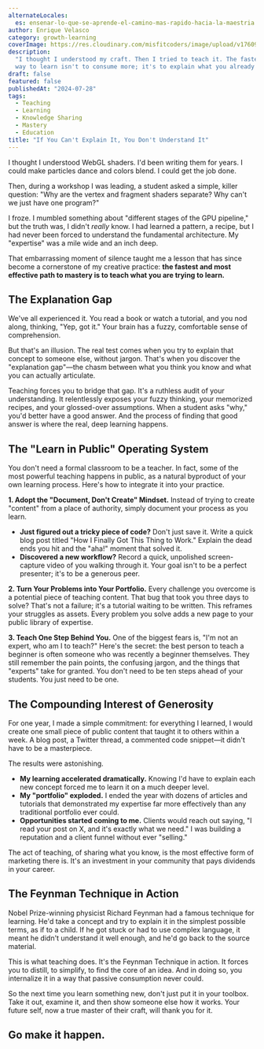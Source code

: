 ```yaml
---
alternateLocales:
  es: ensenar-lo-que-se-aprende-el-camino-mas-rapido-hacia-la-maestria
author: Enrique Velasco
category: growth-learning
coverImage: https://res.cloudinary.com/misfitcoders/image/upload/v1760912221/eVelasco/covers/article-placeholder.jpg
description:
  "I thought I understood my craft. Then I tried to teach it. The fastest
  way to learn isn't to consume more; it's to explain what you already know."
draft: false
featured: false
publishedAt: "2024-07-28"
tags:
  - Teaching
  - Learning
  - Knowledge Sharing
  - Mastery
  - Education
title: "If You Can't Explain It, You Don't Understand It"
---
```


I thought I understood WebGL shaders. I'd been writing them for years. I could make particles dance and colors blend. I could get the job done.

Then, during a workshop I was leading, a student asked a simple, killer question: "Why are the vertex and fragment shaders separate? Why can't we just have one program?"

I froze. I mumbled something about "different stages of the GPU pipeline," but the truth was, I didn't *really* know. I had learned a pattern, a recipe, but I had never been forced to understand the fundamental architecture. My "expertise" was a mile wide and an inch deep.

That embarrassing moment of silence taught me a lesson that has since become a cornerstone of my creative practice: **the fastest and most effective path to mastery is to teach what you are trying to learn.**

## The Explanation Gap

We've all experienced it. You read a book or watch a tutorial, and you nod along, thinking, "Yep, got it." Your brain has a fuzzy, comfortable sense of comprehension.

But that's an illusion. The real test comes when you try to explain that concept to someone else, without jargon. That's when you discover the "explanation gap"—the chasm between what you think you know and what you can actually articulate.

Teaching forces you to bridge that gap. It's a ruthless audit of your understanding. It relentlessly exposes your fuzzy thinking, your memorized recipes, and your glossed-over assumptions. When a student asks "why," you'd better have a good answer. And the process of finding that good answer is where the real, deep learning happens.

## The "Learn in Public" Operating System

You don't need a formal classroom to be a teacher. In fact, some of the most powerful teaching happens in public, as a natural byproduct of your own learning process. Here's how to integrate it into your practice.

**1. Adopt the "Document, Don't Create" Mindset.** Instead of trying to create "content" from a place of authority, simply document your process as you learn.
- **Just figured out a tricky piece of code?** Don't just save it. Write a quick blog post titled "How I Finally Got This Thing to Work." Explain the dead ends you hit and the "aha!" moment that solved it.
- **Discovered a new workflow?** Record a quick, unpolished screen-capture video of you walking through it. Your goal isn't to be a perfect presenter; it's to be a generous peer.

**2. Turn Your Problems into Your Portfolio.** Every challenge you overcome is a potential piece of teaching content. That bug that took you three days to solve? That's not a failure; it's a tutorial waiting to be written. This reframes your struggles as assets. Every problem you solve adds a new page to your public library of expertise.

**3. Teach One Step Behind You.** One of the biggest fears is, "I'm not an expert, who am I to teach?" Here's the secret: the best person to teach a beginner is often someone who was recently a beginner themselves. They still remember the pain points, the confusing jargon, and the things that "experts" take for granted. You don't need to be ten steps ahead of your students. You just need to be one.

## The Compounding Interest of Generosity

For one year, I made a simple commitment: for everything I learned, I would create one small piece of public content that taught it to others within a week. A blog post, a Twitter thread, a commented code snippet—it didn't have to be a masterpiece.

The results were astonishing.
- **My learning accelerated dramatically.** Knowing I'd have to explain each new concept forced me to learn it on a much deeper level.
- **My "portfolio" exploded.** I ended the year with dozens of articles and tutorials that demonstrated my expertise far more effectively than any traditional portfolio ever could.
- **Opportunities started coming to me.** Clients would reach out saying, "I read your post on X, and it's exactly what we need." I was building a reputation and a client funnel without ever "selling."

The act of teaching, of sharing what you know, is the most effective form of marketing there is. It's an investment in your community that pays dividends in your career.

## The Feynman Technique in Action

Nobel Prize-winning physicist Richard Feynman had a famous technique for learning. He'd take a concept and try to explain it in the simplest possible terms, as if to a child. If he got stuck or had to use complex language, it meant he didn't understand it well enough, and he'd go back to the source material.

This is what teaching does. It's the Feynman Technique in action. It forces you to distill, to simplify, to find the core of an idea. And in doing so, you internalize it in a way that passive consumption never could.

So the next time you learn something new, don't just put it in your toolbox. Take it out, examine it, and then show someone else how it works. Your future self, now a true master of their craft, will thank you for it.

Go make it happen.
---
